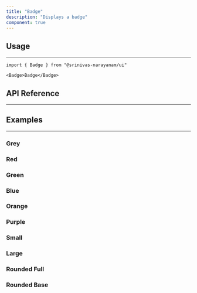 ```yaml
---
title: "Badge"
description: "Displays a badge"
component: true
---
```


<ComponentExample name="badge-demo" />

## Usage

---

```tsx
import { Badge } from "@srinivas-narayanam/ui"
```

```tsx
<Badge>Badge</Badge>
```

## API Reference

---

<ComponentReference mainComponent="Badge" />

## Examples

---

### Grey

<ComponentExample name="badge-grey" />

### Red

<ComponentExample name="badge-red" />

### Green

<ComponentExample name="badge-green" />

### Blue

<ComponentExample name="badge-blue" />

### Orange

<ComponentExample name="badge-orange" />

### Purple

<ComponentExample name="badge-purple" />

### Small

<ComponentExample name="badge-small" />

### Large

<ComponentExample name="badge-large" />

### Rounded Full

<ComponentExample name="badge-rounded-full" />

### Rounded Base

<ComponentExample name="badge-rounded-base" />